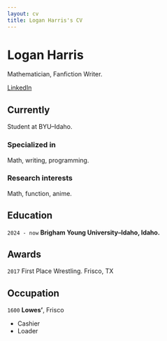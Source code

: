 ```yaml
---
layout: cv
title: Logan Harris's CV
---
```

# Logan Harris
Mathematician, Fanfiction Writer.

<div id="webaddress">
<a href="https://www.linkedin.com/in/logan-harris-2102271ba/">LinkedIn</a>
</div>


## Currently

Student at BYU–Idaho.

### Specialized in

Math, writing, programming.


### Research interests

Math, function, anime.


## Education

`2024 - now`
__Brigham Young University–Idaho, Idaho.__


## Awards

`2017`
First Place Wrestling. Frisco, TX


## Occupation

`1600`
__Lowes'__, Frisco

- Cashier
- Loader



<!-- ### Footer

Last updated: May 2013 -->